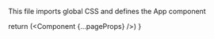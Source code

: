  
This file imports global CSS and defines the App component

  return (<Component {...pageProps} />)
}
